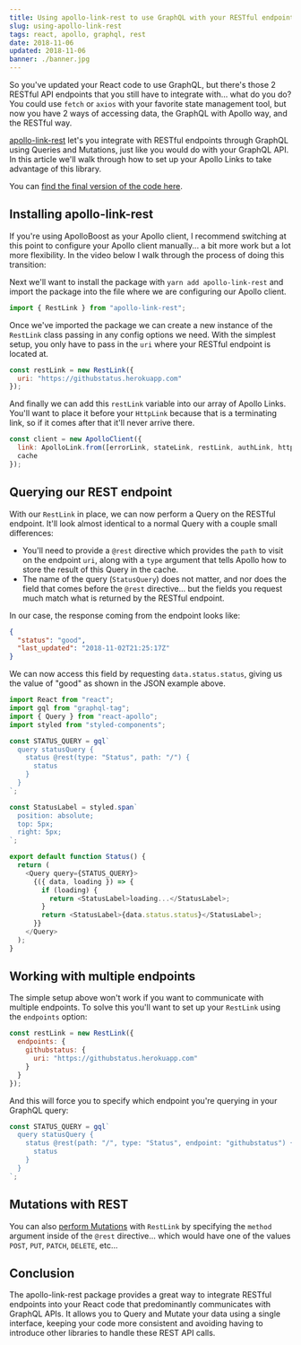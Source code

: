```yaml
---
title: Using apollo-link-rest to use GraphQL with your RESTful endpoints
slug: using-apollo-link-rest
tags: react, apollo, graphql, rest
date: 2018-11-06
updated: 2018-11-06
banner: ./banner.jpg
---
```



So you've updated your React code to use GraphQL, but there's those 2 RESTful API endpoints that you still have to integrate with... what do you do? You could use `fetch` or `axios` with your favorite state management tool, but now you have 2 ways of accessing data, the GraphQL with Apollo way, and the RESTful way.

[apollo-link-rest](https://www.apollographql.com/docs/link/links/rest.html) let's you integrate with RESTful endpoints through GraphQL using Queries and Mutations, just like you would do with your GraphQL API. In this article we'll walk through how to set up your Apollo Links to take advantage of this library.

You can [find the final version of the code here](https://github.com/leighhalliday/github-stars-graphql/tree/link-rest).

<YouTube id="yvoGCY7N_fg" />

## Installing apollo-link-rest

If you're using ApolloBoost as your Apollo client, I recommend switching at this point to configure your Apollo client manually... a bit more work but a lot more flexibility. In the video below I walk through the process of doing this transition:

<YouTube id="VB31K3DQlxk" />

Next we'll want to install the package with `yarn add apollo-link-rest` and import the package into the file where we are configuring our Apollo client.

```js
import { RestLink } from "apollo-link-rest";
```

Once we've imported the package we can create a new instance of the `RestLink` class passing in any config options we need. With the simplest setup, you only have to pass in the `uri` where your RESTful endpoint is located at.

```js
const restLink = new RestLink({
  uri: "https://githubstatus.herokuapp.com"
});
```

And finally we can add this `restLink` variable into our array of Apollo Links. You'll want to place it before your `HttpLink` because that is a terminating link, so if it comes after that it'll never arrive there.

```js
const client = new ApolloClient({
  link: ApolloLink.from([errorLink, stateLink, restLink, authLink, httpLink]),
  cache
});
```

## Querying our REST endpoint

With our `RestLink` in place, we can now perform a Query on the RESTful endpoint. It'll look almost identical to a normal Query with a couple small differences:

- You'll need to provide a `@rest` directive which provides the `path` to visit on the endpoint `uri`, along with a `type` argument that tells Apollo how to store the result of this Query in the cache.
- The name of the query (`StatusQuery`) does not matter, and nor does the field that comes before the `@rest` directive... but the fields you request much match what is returned by the RESTful endpoint.

In our case, the response coming from the endpoint looks like:

```json
{
  "status": "good",
  "last_updated": "2018-11-02T21:25:17Z"
}
```

We can now access this field by requesting `data.status.status`, giving us the value of "good" as shown in the JSON example above.

```js
import React from "react";
import gql from "graphql-tag";
import { Query } from "react-apollo";
import styled from "styled-components";

const STATUS_QUERY = gql`
  query statusQuery {
    status @rest(type: "Status", path: "/") {
      status
    }
  }
`;

const StatusLabel = styled.span`
  position: absolute;
  top: 5px;
  right: 5px;
`;

export default function Status() {
  return (
    <Query query={STATUS_QUERY}>
      {({ data, loading }) => {
        if (loading) {
          return <StatusLabel>loading...</StatusLabel>;
        }
        return <StatusLabel>{data.status.status}</StatusLabel>;
      }}
    </Query>
  );
}
```

## Working with multiple endpoints

The simple setup above won't work if you want to communicate with multiple endpoints. To solve this you'll want to set up your `RestLink` using the `endpoints` option:

```js
const restLink = new RestLink({
  endpoints: {
    githubstatus: {
      uri: "https://githubstatus.herokuapp.com"
    }
  }
});
```

And this will force you to specify which endpoint you're querying in your GraphQL query:

```js
const STATUS_QUERY = gql`
  query statusQuery {
    status @rest(path: "/", type: "Status", endpoint: "githubstatus") {
      status
    }
  }
`;
```

## Mutations with REST

You can also [perform Mutations](https://www.apollographql.com/docs/link/links/rest.html#mutation) with `RestLink` by specifying the `method` argument inside of the `@rest` directive... which would have one of the values `POST`, `PUT`, `PATCH`, `DELETE`, etc...

## Conclusion

The apollo-link-rest package provides a great way to integrate RESTful endpoints into your React code that predominantly communicates with GraphQL APIs. It allows you to Query and Mutate your data using a single interface, keeping your code more consistent and avoiding having to introduce other libraries to handle these REST API calls.
